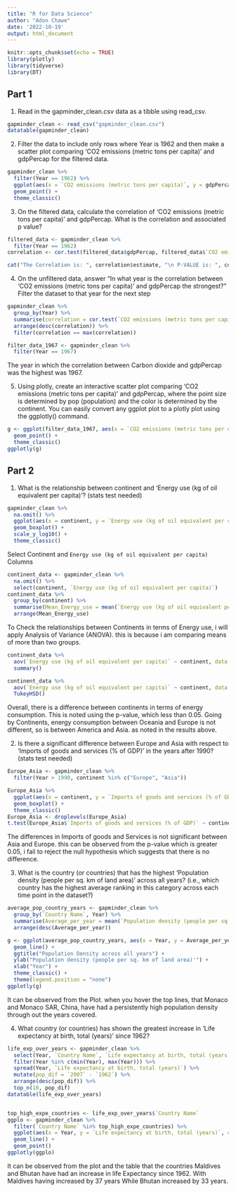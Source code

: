 ```yaml
---
title: "R for Data Science"
author: "Adon Chawe"
date: '2022-10-19'
output: html_document
---
```


```r
knitr::opts_chunk$set(echo = TRUE)
library(plotly)
library(tidyverse)
library(DT)
```

## Part 1
1. Read in the gapminder_clean.csv data as a tibble using read_csv.

```r
gapminder_clean <- read_csv("gapminder_clean.csv")
datatable(gapminder_clean)
```

2. Filter the data to include only rows where Year is 1962 and then make a scatter plot comparing 'CO2 emissions (metric tons per capita)' and gdpPercap for the filtered data.
```r
gapminder_clean %>%
  filter(Year == 1962) %>%
  ggplot(aes(x = `CO2 emissions (metric tons per capita)`, y = gdpPercap)) +
  geom_point() +
  theme_classic()
```

3. On the filtered data, calculate the correlation of 'CO2 emissions (metric tons per capita)' and gdpPercap. What is the correlation and associated p value?
```r
filtered_data <- gapminder_clean %>%
  filter(Year == 1962)
correlation <- cor.test(filtered_data$gdpPercap, filtered_data$`CO2 emissions (metric tons per capita)`)

cat("The Correlation is: ", correlation$estimate, "\n P-VALUE is: ", correlation$p.value)
```
4. On the unfiltered data, answer “In what year is the correlation between 'CO2 emissions (metric tons per capita)' and gdpPercap the strongest?” Filter the dataset to that year for the next step

```r
gapminder_clean %>%
  group_by(Year) %>%
  summarise(correlation = cor.test(`CO2 emissions (metric tons per capita)`, gdpPercap)$estimate) %>%
  arrange(desc(correlation)) %>%
  filter(correlation == max(correlation))

filter_data_1967 <- gapminder_clean %>%
  filter(Year == 1967)
```
The year in which the correlation between Carbon dioxide and gdpPercap was the highest was 1967.

5. Using plotly, create an interactive scatter plot comparing 'CO2 emissions (metric tons per capita)' and gdpPercap, where the point size is determined by pop (population) and the color is determined by the continent. You can easily convert any ggplot plot to a plotly plot using the ggplotly() command.
```r
g <- ggplot(filter_data_1967, aes(x = `CO2 emissions (metric tons per capita)`, y = gdpPercap, color = continent, size = pop)) +
  geom_point() +
  theme_classic()
ggplotly(g)
```

## Part 2

1. What is the relationship between continent and 'Energy use (kg of oil equivalent per capita)'? (stats test needed)
```r
gapminder_clean %>%
  na.omit() %>%
  ggplot(aes(x = continent, y = `Energy use (kg of oil equivalent per capita)`)) +
  geom_boxplot() +
  scale_y_log10() +
  theme_classic()
```

Select Continent and `Energy use (kg of oil equivalent per capita)` Columns 

```r
continent_data <- gapminder_clean %>%
  na.omit() %>%
  select(continent, `Energy use (kg of oil equivalent per capita)`)
continent_data %>%
  group_by(continent) %>%
  summarise(Mean_Energy_use = mean(`Energy use (kg of oil equivalent per capita)`, na.rm = TRUE)) %>%
  arrange(Mean_Energy_use)
```

To Check the relationships between Continents in terms of Energy use, i will apply Analysis of Variance (ANOVA). this is because i am comparing means of more than two groups.

```r
continent_data %>%
  aov(`Energy use (kg of oil equivalent per capita)` ~ continent, data = .) %>%
  summary()

continent_data %>%
  aov(`Energy use (kg of oil equivalent per capita)` ~ continent, data = .) %>%
  TukeyHSD()
```
Overall, there is a difference between continents in terms of energy consumption. This is noted using the p-value, which less than 0.05.
Going by Continents, energy consumption between Oceania and Europe is not different, so is between America and Asia. as noted in the results above. 

2. Is there a significant difference between Europe and Asia with respect to 'Imports of goods and services (% of GDP)' in the years after 1990? (stats test needed)

```r
Europe_Asia <- gapminder_clean %>%
  filter(Year > 1990, continent %in% c("Europe", "Asia"))

Europe_Asia %>%
  ggplot(aes(x = continent, y = `Imports of goods and services (% of GDP)`)) +
  geom_boxplot() +
  theme_classic()
Europe_Asia <- droplevels(Europe_Asia)
t.test(Europe_Asia$`Imports of goods and services (% of GDP)` ~ continent, data = Europe_Asia)
```
The differences in Imports of goods and Services is not significant between Asia and Europe. this can be observed from the p-value which is greater 0.05, i fail to reject the null hypothesis which suggests that there is no difference.

3. What is the country (or countries) that has the highest 'Population density (people per sq. km of land area)' across all years? (i.e., which country has the highest average ranking in this category across each time point in the dataset?)
```r
average_pop_country_years <- gapminder_clean %>%
  group_by(`Country Name`, Year) %>%
  summarise(Average_per_year = mean(`Population density (people per sq. km of land area)`)) %>%
  arrange(desc(Average_per_year))

g <- ggplot(average_pop_country_years, aes(x = Year, y = Average_per_year, color = `Country Name`)) +
  geom_line() +
  ggtitle("Population Density across all years") +
  ylab("Population density (people per sq. km of land area)'") +
  xlab("Year") +
  theme_classic() +
  theme(legend.position = "none")
ggplotly(g)
```
It can be observed from the Plot. when you hover the top lines,  that Monaco and Monaco SAR, China, have had a persistently high population density through out the years covered.

4. What country (or countries) has shown the greatest increase in 'Life expectancy at birth, total (years)' since 1962?
```r
life_exp_over_years <- gapminder_clean %>%
  select(Year, `Country Name`, `Life expectancy at birth, total (years)`) %>%
  filter(Year %in% c(min(Year), max(Year))) %>%
  spread(Year, `Life expectancy at birth, total (years)`) %>%
  mutate(pop_dif = `2007` - `1962`) %>%
  arrange(desc(pop_dif)) %>%
  top_n(10, pop_dif)
datatable(life_exp_over_years)


top_high_expe_countries <- life_exp_over_years$`Country Name`
ggplo <- gapminder_clean %>%
  filter(`Country Name` %in% top_high_expe_countries) %>%
  ggplot(aes(x = Year, y = `Life expectancy at birth, total (years)`, color = `Country Name`)) +
  geom_line() +
  geom_point()
ggplotly(ggplo)
```
It can be observed from the plot and the table that the countries Maldives and Bhutan have had an increase in life Expectancy since 1962. With Maldives having increased by 37 years While Bhutan increased by 33 years.
